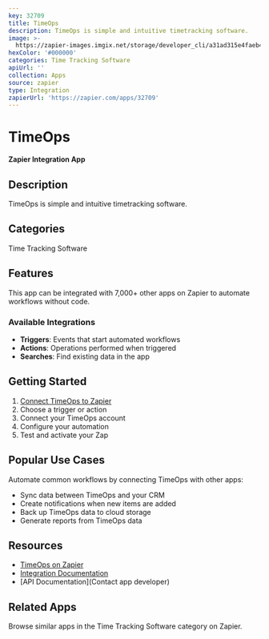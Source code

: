 ```yaml
---
key: 32709
title: TimeOps
description: TimeOps is simple and intuitive timetracking software.
image: >-
  https://zapier-images.imgix.net/storage/developer_cli/a31ad315e4faeb4d4a443a3dd821b2c9.png?auto=format%2Ccompress&ixlib=python-3.0.0&q=50
hexColor: '#000000'
categories: Time Tracking Software
apiUrl: ''
collection: Apps
source: zapier
type: Integration
zapierUrl: 'https://zapier.com/apps/32709'
---
```

# TimeOps

**Zapier Integration App**

## Description

TimeOps is simple and intuitive timetracking software.

## Categories

Time Tracking Software

## Features

This app can be integrated with 7,000+ other apps on Zapier to automate workflows without code.

### Available Integrations

- **Triggers**: Events that start automated workflows
- **Actions**: Operations performed when triggered
- **Searches**: Find existing data in the app

## Getting Started

1. [Connect TimeOps to Zapier](https://zapier.com/apps/32709)
2. Choose a trigger or action
3. Connect your TimeOps account
4. Configure your automation
5. Test and activate your Zap

## Popular Use Cases

Automate common workflows by connecting TimeOps with other apps:

- Sync data between TimeOps and your CRM
- Create notifications when new items are added
- Back up TimeOps data to cloud storage
- Generate reports from TimeOps data

## Resources

- [TimeOps on Zapier](https://zapier.com/apps/32709)
- [Integration Documentation](https://zapier.com/apps/32709/integrations)
- [API Documentation](Contact app developer)

## Related Apps

Browse similar apps in the Time Tracking Software category on Zapier.
